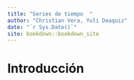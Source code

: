 ```yaml
--- 
title: "Series de tiempo  "
author: "Christian Vera, Yuli Deaquiz"
date: "`r Sys.Date()`"
site: bookdown::bookdown_site
---
```


# Introducción

